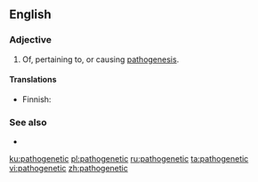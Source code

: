 ==English==

===Adjective===
{{en-adj}}

# Of, pertaining to, or causing [[pathogenesis]].

====Translations====
{{trans-top|of, pertaining to, or causing pathogenesis}}
* Finnish: {{t|fi|patogeneettinen}}
{{trans-mid}}
{{trans-bottom}}

===See also===
* {{l|en|pathogenic}}

[[ku:pathogenetic]]
[[pl:pathogenetic]]
[[ru:pathogenetic]]
[[ta:pathogenetic]]
[[vi:pathogenetic]]
[[zh:pathogenetic]]